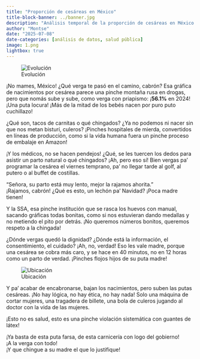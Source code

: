 ```yaml
---
title: "Proporción de cesáreas en México"
title-block-banner: ../banner.jpg
description: "Análisis temporal de la proporción de cesáreas en México."
author: "Montse"
date: "2025-07-08"
date-categories: [análisis de datos, salud pública]
image: 1.png
lightbox: true
---
```


![Evolución](1.png){group="my-gallery"}

¡No mames, México! ¿Qué verga te pasó en el camino, cabrón? Esa gráfica de nacimientos por cesárea parece una pinche montaña rusa en drogas, pero que nomás sube y sube, como verga con priapismo: ¡**56.1%** en 2024! ¡Una puta locura! ¡Más de la mitad de los bebés nacen por puro puto cuchillazo!

¿Qué son, tacos de carnitas o qué chingados? ¿Ya no podemos ni nacer sin que nos metan bisturí, culeros? ¡Pinches hospitales de mierda, convertidos en líneas de producción, como si la vida humana fuera un pinche proceso de embalaje en Amazon!

¡Y los médicos, no se hacen pendejos! ¿Qué, se les tuercen los dedos para asistir un parto natural o qué chingados? ¡Ah, pero eso sí! Bien vergas pa’ programar la cesárea el viernes temprano, pa’ no llegar tarde al golf, al putero o al buffet de costillas.

“Señora, su parto está muy lento, mejor la rajamos ahorita.”  
¡Rajamos, cabrón! ¿Qué es esto, un lechón pa’ Navidad? ¡Poca madre tienen!  

Y la SSA, esa pinche institución que se rasca los huevos con manual, sacando gráficas todas bonitas, como si nos estuvieran dando medallas y no metiendo el pito por detrás. ¡No queremos números bonitos, queremos respeto a la chingada!

¿Dónde vergas quedó la dignidad? ¿Dónde está la información, el consentimiento, el cuidado? ¡Ah, no, verdad! Eso les vale madre, porque una cesárea se cobra más caro, y se hace en 40 minutos, no en 12 horas como un parto de verdad. ¡Pinches flojos hijos de su puta madre!

![Ubicación](2.png){group="my-gallery"}

Y pa’ acabar de encabronarse, bajan los nacimientos, pero suben las putas cesáreas. ¡No hay lógica, no hay ética, no hay nada! Solo una máquina de cortar mujeres, una tragadera de billete, una bola de culeros jugando al doctor con la vida de las mujeres.

¡Esto no es salud, esto es una pinche violación sistemática con guantes de látex!

¡Ya basta de esta puta farsa, de esta carnicería con logo del gobierno!  
¡A la verga con todo!  
¡Y que chingue a su madre el que lo justifique!  